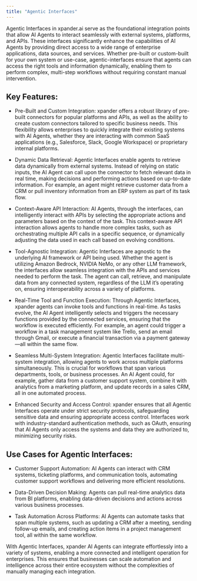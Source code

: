 ```yaml
---
title: "Agentic Interfaces"
---
```


Agentic Interfaces in xpander.ai serve as the foundational integration points that allow AI Agents to interact seamlessly with external systems, platforms, and APIs. These interfaces significantly enhance the capabilities of AI Agents by providing direct access to a wide range of enterprise applications, data sources, and services. Whether pre-built or custom-built for your own system or use-case, agentic-interfaces ensure that agents can access the right tools and information dynamically, enabling them to perform complex, multi-step workflows without requiring constant manual intervention.

## Key Features:

* Pre-Built and Custom Integration: xpander offers a robust library of pre-built connectors for popular platforms and APIs, as well as the ability to create custom connectors tailored to specific business needs. This flexibility allows enterprises to quickly integrate their existing systems with AI Agents, whether they are interacting with common SaaS applications (e.g., Salesforce, Slack, Google Workspace) or proprietary internal platforms.

* Dynamic Data Retrieval: Agentic Interfaces enable agents to retrieve data dynamically from external systems. Instead of relying on static inputs, the AI Agent can call upon the connector to fetch relevant data in real time, making decisions and performing actions based on up-to-date information. For example, an agent might retrieve customer data from a CRM or pull inventory information from an ERP system as part of its task flow.

* Context-Aware API Interaction: AI Agents, through the interfaces, can intelligently interact with APIs by selecting the appropriate actions and parameters based on the context of the task. This context-aware API interaction allows agents to handle more complex tasks, such as orchestrating multiple API calls in a specific sequence, or dynamically adjusting the data used in each call based on evolving conditions.

* Tool-Agnostic Integration: Agentic Interfaces are agnostic to the underlying AI framework or API being used. Whether the agent is utilizing Amazon Bedrock, NVIDIA NeMo, or any other LLM framework, the interfaces allow seamless integration with the APIs and services needed to perform the task. The agent can call, retrieve, and manipulate data from any connected system, regardless of the LLM it’s operating on, ensuring interoperability across a variety of platforms.

* Real-Time Tool and Function Execution: Through Agentic Interfaces, xpander agents can invoke tools and functions in real-time. As tasks evolve, the AI Agent intelligently selects and triggers the necessary functions provided by the connected services, ensuring that the workflow is executed efficiently. For example, an agent could trigger a workflow in a task management system like Trello, send an email through Gmail, or execute a financial transaction via a payment gateway—all within the same flow.

* Seamless Multi-System Integration: Agentic Interfaces facilitate multi-system integration, allowing agents to work across multiple platforms simultaneously. This is crucial for workflows that span various departments, tools, or business processes. An AI Agent could, for example, gather data from a customer support system, combine it with analytics from a marketing platform, and update records in a sales CRM, all in one automated process.

* Enhanced Security and Access Control: xpander ensures that all Agentic Interfaces operate under strict security protocols, safeguarding sensitive data and ensuring appropriate access control. Interfaces work with industry-standard authentication methods, such as OAuth, ensuring that AI Agents only access the systems and data they are authorized to, minimizing security risks.

## Use Cases for Agentic Interfaces:

* Customer Support Automation: AI Agents can interact with CRM systems, ticketing platforms, and communication tools, automating customer support workflows and delivering more efficient resolutions.

* Data-Driven Decision Making: Agents can pull real-time analytics data from BI platforms, enabling data-driven decisions and actions across various business processes.

* Task Automation Across Platforms: AI Agents can automate tasks that span multiple systems, such as updating a CRM after a meeting, sending follow-up emails, and creating action items in a project management tool, all within the same workflow.

With Agentic Interfaces, xpander AI Agents can integrate effortlessly into a variety of systems, enabling a more connected and intelligent operation for enterprises. This ensures that businesses can scale automation and intelligence across their entire ecosystem without the complexities of manually managing each integration.
